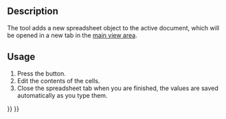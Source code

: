 <languages/>

{{Docnav
|
|[[Spreadsheet_Import|Import]]
|[[Spreadsheet_Workbench|Spreadsheet]]
|IconL=
|IconR=Spreadsheet_Import.svg
|IconC=Workbench_Spreadsheet.svg
}}

{{GuiCommand
|Name=Spreadsheet CreateSheet
|MenuLocation=Spreadsheet → Create spreadsheet
|Workbenches=[[Spreadsheet_Workbench|Spreadsheet]]
|Version=0.17
}}

==Description==

The {{Button|[[File:Spreadsheet_CreateSheet.svg|16px]] [[Spreadsheet_CreateSheet|Spreadsheet CreateSheet]]}} tool adds a new spreadsheet object to the active document, which will be opened in a new tab in the [[main_view_area|main view area]].

==Usage==

# Press the {{Button|[[File:Spreadsheet_CreateSheet.svg|16px]] [[Spreadsheet_CreateSheet|Spreadsheet CreateSheet]]}} button.
# Edit the contents of the cells.
# Close the spreadsheet tab when you are finished, the values are saved automatically as you type them.


{{Docnav
|
|[[Spreadsheet_Import|Import]]
|[[Spreadsheet_Workbench|Spreadsheet]]
|IconL=
|IconR=Spreadsheet_Import.svg
|IconC=Workbench_Spreadsheet.svg
}}

{{Spreadsheet_Tools_navi{{#translation:}}}}
{{Userdocnavi{{#translation:}}}}
